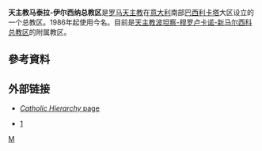 '''天主教马泰拉-伊尔西纳总教区'''是[[罗马天主教|罗马天主教]]在[[意大利|意大利]]南部[[巴西利卡塔|巴西利卡塔]]大区设立的一个总教区。1986年起使用今名。目前是[[天主教波坦察-穆罗卢卡诺-新马尔西科总教区|天主教波坦察-穆罗卢卡诺-新马尔西科总教区]]的附属教区。

==參考資料==
<div class="references-small">
<references />
</div>

==外部链接==
*[http://www.catholic-hierarchy.org/diocese/dmair.html ''Catholic Hierarchy'' page] {{Wayback|url=http://www.catholic-hierarchy.org/diocese/dmair.html |date=20201128215956 }}
*{{it icon}} [http://www.webdiocesi.chiesacattolica.it/cci_new/vis_diocesi.jsp?idDiocesi=112] {{Wayback|url=http://www.webdiocesi.chiesacattolica.it/cci_new/vis_diocesi.jsp?idDiocesi=112 |date=20210211231810 }}

[[Category:意大利天主教教区|M]]
{{意大利天主教教區}}